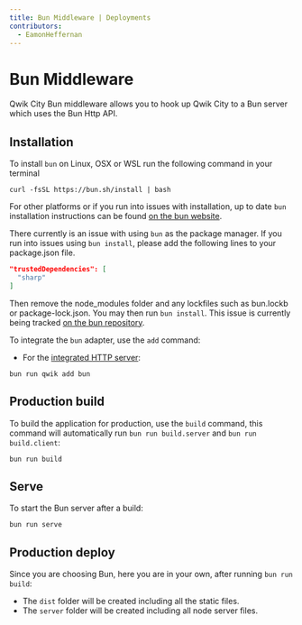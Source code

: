```yaml
---
title: Bun Middleware | Deployments
contributors:
  - EamonHeffernan
---
```


# Bun Middleware

Qwik City Bun middleware allows you to hook up Qwik City to a Bun server which uses the Bun Http API.

## Installation

To install `bun` on Linux, OSX or WSL run the following command in your terminal

```shell
curl -fsSL https://bun.sh/install | bash 
```

For other platforms or if you run into issues with installation, up to date `bun` installation instructions can be found [on the bun website](https://bun.sh/docs/installation).

There currently is an issue with using `bun` as the package manager. If you run into issues using `bun install`, please add the following lines to your package.json file.
```json
"trustedDependencies": [ 
  "sharp"
]
```
Then remove the node_modules folder and any lockfiles such as bun.lockb or package-lock.json. You may then run `bun install`.
This issue is currently being tracked [on the bun repository](https://github.com/oven-sh/bun/issues/3783).

To integrate the `bun` adapter, use the `add` command:

- For the [integrated HTTP server](https://bun.sh/docs/api/http):

```shell
bun run qwik add bun
```

## Production build

To build the application for production, use the `build` command, this command will automatically run `bun run build.server` and `bun run build.client`:

```shell
bun run build
```

## Serve

To start the Bun server after a build:

```shell
bun run serve
```

## Production deploy

Since you are choosing Bun, here you are in your own, after running `bun run build`:

- The `dist` folder will be created including all the static files.
- The `server` folder will be created including all node server files.